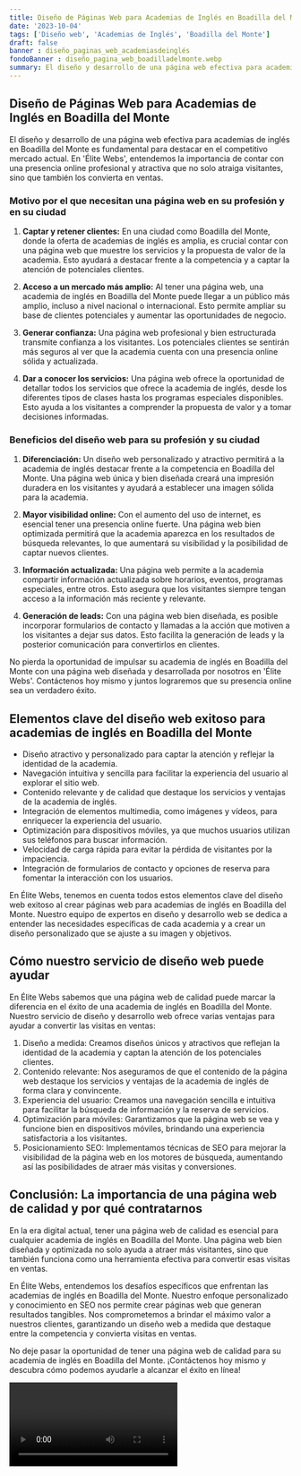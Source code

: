 ```yaml
---
title: Diseño de Páginas Web para Academias de Inglés en Boadilla del Monte
date: '2023-10-04'
tags: ['Diseño web', 'Academias de Inglés', 'Boadilla del Monte']
draft: false
banner : diseño_paginas_web_academiasdeinglés
fondoBanner : diseño_pagina_web_boadilladelmonte.webp
summary: El diseño y desarrollo de una página web efectiva para academias de inglés en Boadilla del Monte es fundamental para destacar en el competitivo mercado actual. En 'Élite Webs', entendemos la importancia de contar con una presencia online profesional y atractiva que no solo atraiga visitantes, sino que también los convierta en ventas.
---
```


## Diseño de Páginas Web para Academias de Inglés en Boadilla del Monte

El diseño y desarrollo de una página web efectiva para academias de inglés en Boadilla del Monte es fundamental para destacar en el competitivo mercado actual. En 'Élite Webs', entendemos la importancia de contar con una presencia online profesional y atractiva que no solo atraiga visitantes, sino que también los convierta en ventas.

### Motivo por el que necesitan una página web en su profesión y en su ciudad

1. **Captar y retener clientes:** En una ciudad como Boadilla del Monte, donde la oferta de academias de inglés es amplia, es crucial contar con una página web que muestre los servicios y la propuesta de valor de la academia. Esto ayudará a destacar frente a la competencia y a captar la atención de potenciales clientes.

2. **Acceso a un mercado más amplio:** Al tener una página web, una academia de inglés en Boadilla del Monte puede llegar a un público más amplio, incluso a nivel nacional o internacional. Esto permite ampliar su base de clientes potenciales y aumentar las oportunidades de negocio.

3. **Generar confianza:** Una página web profesional y bien estructurada transmite confianza a los visitantes. Los potenciales clientes se sentirán más seguros al ver que la academia cuenta con una presencia online sólida y actualizada.

4. **Dar a conocer los servicios:** Una página web ofrece la oportunidad de detallar todos los servicios que ofrece la academia de inglés, desde los diferentes tipos de clases hasta los programas especiales disponibles. Esto ayuda a los visitantes a comprender la propuesta de valor y a tomar decisiones informadas.

### Beneficios del diseño web para su profesión y su ciudad

1. **Diferenciación:** Un diseño web personalizado y atractivo permitirá a la academia de inglés destacar frente a la competencia en Boadilla del Monte. Una página web única y bien diseñada creará una impresión duradera en los visitantes y ayudará a establecer una imagen sólida para la academia.

2. **Mayor visibilidad online:** Con el aumento del uso de internet, es esencial tener una presencia online fuerte. Una página web bien optimizada permitirá que la academia aparezca en los resultados de búsqueda relevantes, lo que aumentará su visibilidad y la posibilidad de captar nuevos clientes.

3. **Información actualizada:** Una página web permite a la academia compartir información actualizada sobre horarios, eventos, programas especiales, entre otros. Esto asegura que los visitantes siempre tengan acceso a la información más reciente y relevante.

4. **Generación de leads:** Con una página web bien diseñada, es posible incorporar formularios de contacto y llamadas a la acción que motiven a los visitantes a dejar sus datos. Esto facilita la generación de leads y la posterior comunicación para convertirlos en clientes.

No pierda la oportunidad de impulsar su academia de inglés en Boadilla del Monte con una página web diseñada y desarrollada por nosotros en 'Élite Webs'. Contáctenos hoy mismo y juntos lograremos que su presencia online sea un verdadero éxito.

<GifSeo />

<Cta />

## Elementos clave del diseño web exitoso para academias de inglés en Boadilla del Monte

- Diseño atractivo y personalizado para captar la atención y reflejar la identidad de la academia.
- Navegación intuitiva y sencilla para facilitar la experiencia del usuario al explorar el sitio web.
- Contenido relevante y de calidad que destaque los servicios y ventajas de la academia de inglés.
- Integración de elementos multimedia, como imágenes y vídeos, para enriquecer la experiencia del usuario.
- Optimización para dispositivos móviles, ya que muchos usuarios utilizan sus teléfonos para buscar información.
- Velocidad de carga rápida para evitar la pérdida de visitantes por la impaciencia.
- Integración de formularios de contacto y opciones de reserva para fomentar la interacción con los usuarios.

En Élite Webs, tenemos en cuenta todos estos elementos clave del diseño web exitoso al crear páginas web para academias de inglés en Boadilla del Monte. Nuestro equipo de expertos en diseño y desarrollo web se dedica a entender las necesidades específicas de cada academia y a crear un diseño personalizado que se ajuste a su imagen y objetivos.

## Cómo nuestro servicio de diseño web puede ayudar

En Élite Webs sabemos que una página web de calidad puede marcar la diferencia en el éxito de una academia de inglés en Boadilla del Monte. Nuestro servicio de diseño y desarrollo web ofrece varias ventajas para ayudar a convertir las visitas en ventas:

1. Diseño a medida: Creamos diseños únicos y atractivos que reflejan la identidad de la academia y captan la atención de los potenciales clientes.
2. Contenido relevante: Nos aseguramos de que el contenido de la página web destaque los servicios y ventajas de la academia de inglés de forma clara y convincente.
3. Experiencia del usuario: Creamos una navegación sencilla e intuitiva para facilitar la búsqueda de información y la reserva de servicios.
4. Optimización para móviles: Garantizamos que la página web se vea y funcione bien en dispositivos móviles, brindando una experiencia satisfactoria a los visitantes.
5. Posicionamiento SEO: Implementamos técnicas de SEO para mejorar la visibilidad de la página web en los motores de búsqueda, aumentando así las posibilidades de atraer más visitas y conversiones.

## Conclusión: La importancia de una página web de calidad y por qué contratarnos

En la era digital actual, tener una página web de calidad es esencial para cualquier academia de inglés en Boadilla del Monte. Una página web bien diseñada y optimizada no solo ayuda a atraer más visitantes, sino que también funciona como una herramienta efectiva para convertir esas visitas en ventas.

En Élite Webs, entendemos los desafíos específicos que enfrentan las academias de inglés en Boadilla del Monte. Nuestro enfoque personalizado y conocimiento en SEO nos permite crear páginas web que generan resultados tangibles. Nos comprometemos a brindar el máximo valor a nuestros clientes, garantizando un diseño web a medida que destaque entre la competencia y convierta visitas en ventas.

No deje pasar la oportunidad de tener una página web de calidad para su academia de inglés en Boadilla del Monte. ¡Contáctenos hoy mismo y descubra cómo podemos ayudarle a alcanzar el éxito en línea!

<Video />

<CtaBot job='Academias de Inglés' city='Boadilla del Monte'/>

<Gmaps query='Boadilla del Monte+españa+maps' />